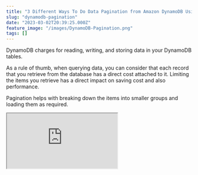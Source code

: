 ```yaml
---
title: "3 Different Ways To Do Data Pagination from Amazon DynamoDB Using .NET"
slug: "dynamodb-pagination"
date: "2023-03-02T20:39:25.000Z"
feature_image: "/images/DynamoDB-Pagination.png"
tags: []
---
```


DynamoDB charges for reading, writing, and storing data in your DynamoDB tables.

As a rule of thumb, when querying data, you can consider that each record that you retrieve from the database has a direct cost attached to it. Limiting the items you retrieve has a direct impact on saving cost and also performance.

Pagination helps with breaking down the items into smaller groups and loading them as required.

<iframe src="https://www.youtube.com/embed/IXz04U73MxA?feature=oembed" />

In this post, let’s learn how to implement pagination when querying and retrieving data from DynamoDB.

We will look at the code examples using .NET, but the concepts apply to other programming languages as well.

We will learn how to use the LastEvaluatedKey, ExclusiveStartKey, Limit, and ScanIndexForward properties to page data, when querying from DynamoDB.

Introduction to DynamoDB Pagination
-----------------------------------

Pagination, in general, is a process by which a large dataset is divided into smaller groups or chunks so that you can load them as required.

Most commonly, you would have come across this in UI where there is a list of items displayed, and it has Next and Previous buttons with also specific numbers so that you can jump to the appropriate page.

Now with DynamoDB, which is designed as a distributed system to store large amounts of data, tables, and data is stored in multiple partitions, very likely to be in multiple servers.

This means you cannot implement the typical page number style of pagination with DynamoDB (unless you are willing to incur significant cost and performance issues).

When using pagination over DynamoDB, it’s easier to have an infinite scroll or continuous scroll kind of paging data UI style. When using this style, as you scroll to the end of the list that is currently displayed, the next set of items is automatically loaded.

[

AWS DynamoDB For The .NET Developer: How To Easily Get Started

Learn how to get started with AWS DynamoDB with .NET Core by updating the default ASP NET Web API template to use DynamoDB as it’s data store. We will learn to do basic Creat, Read, Update and Delete operations from the API.

![](/images/logo-512x512.png)Rahul NathRahul Pulikkot Nath

![](/images/aws_dynamodb.jpg)

](__GHOST_URL__/blog/aws-dynamodb-net-core/)

When Does DynamoDB Start Paginating?
------------------------------------

A DynamoDB Query has a 1MB limit for the result set returned.

So if the query fetches data of more than 1MB, the results are paged. This means you will have to make multiple requests, to get all the data matching the query.

When using the `GetReaminingAsync` method in the .NET SDK, it automatically loops through and makes multiple requests to DynamoDB until the full result set is retrieved.

This default behavior works fine only until your database grows in size. Once you have a large number of items, these queries can be time-consuming and also costly. With time you will see a degradation in your application performance and an increase in DynamoDB costs.

With the Low-level APIs in .NET SDK, you can also be explicit on the number of items that you need to retrieve per query. This is done using the `Limit` property on the Query request.

The `Limit` property specifies the **maximum number** of items to limit when executing a query. However, if the 1MB limit reaches before the limit, DynamoDB returns just those items and will be lesser than the specified count.

Different Ways To Page Data from DynamoDB
-----------------------------------------

With the DynamoDB .NET SDK, there are different ways you can page data from the table.

However, with all the different methods, it uses the Partition and the Range Key combination to indicate the starting position to read the requested page data.

> If there are 100 items in a DynamoDB table, and if we have read till the 10th item, we need to specify the partition and range key for that 10th item in the subsequent request, and we can use that to retrieve the next set of records starting at that point.

So to achieve this and pass the next key back and forth from the UI to the API, let's define a new generic class `PagedResult` as below.

    public class PagedResult<T> where T: class
    {
        public List<T> Items { get; set; }
        public string NextPageKey { get; set; }
    }

The `PagedResult` class has two properties - one, a list of Items that are returned in the current query and the `NextPageKey` to use to retrieve the next set of items.

The value for the `NextPageKey` is based on the method we use to implement paging.

The `NextPageKey` can be used in subsequent Query requests to DynamoDB to explicitly set the start key from where it should fetch the results. The `ExclusiveStartKey` property is used for this on the Query requests.

<iframe src="https://www.youtube.com/embed/iv6OKueqBd4?feature=oembed" />

So let's get to see the different methods and the associated values of `NextPageKey`.

_The DynamoDB table that I use in this case is a table `WeatherForecast` with the Partition Key `City` and the Range Key as `Date`. It stores weather data for the given city on a date._

### ExclusiveStartKey Using LastEvaluatedKey

The DynamoDB Query response returns a property `LastEvaluatedKey` that contains the Partition and Range Key of the last read item. We can use this as is and serialize it to a `base64` string that can be returned to the caller.

The below code uses the `JsonSerializer` and the `Convert` class to convert the `LastEvalutedKey` to a base64 string.

    var nextPageKey = response.LastEvaluatedKey.Count == 0
        ? null
        : Convert.ToBase64String(JsonSerializer.SerializeToUtf8Bytes(
            response.LastEvaluatedKey,
            new JsonSerializerOptions()
            {
                DefaultIgnoreCondition = JsonIgnoreCondition.WhenWritingDefault
            }));
            
    return new PagedResult<WeatherForecast>()
    {
        Items = items,
        NextPageKey = nextPageKey
    };

**Note**: _We need to use the special `JsonSerializerOptions` to ensure that the DynamoDB types are serialized and deserialized as expected._

Before making a request to DynamoDB, we can check if a pageKey is passed to the API.If a pageKey exists, use that to set the `ExlusiveStartKey` property. We can convert it back from base64 and deserialize to `Dictionary<string,AttributeValue>` and set it as the `ExclusiveStartKey`.

    var exclusiveStartKey= string.IsNullOrEmpty(pageKey)
            ? null
            : JsonSerializer.Deserialize<Dictionary<string, AttributeValue>>(Convert.FromBase64String(pageKey));
            
        var queryRequest = new QueryRequest()
        {
            ...
            ExclusiveStartKey = exclusiveStartKey,
            Limit = 5,
        }

With the `ExclusiveStartKey` set, DynamoDB reads items only from that item and returns the next set of items. It fetches up to a maximum items as specified by the `Limit` property (5 in this case), or 1MB is reached.

As the calling application needs more data, it can call the API again with the new pageKey it's received as part of the latest request.

### ExclusiveStartKey Using Last Known Range Key

The `LastEvaluatedKey` is nothing but the Partition and Range key pair.

Since our API endpoint already knows the partition key it's querying against, all we need is the last read Range Key.

So instead of passing back and forth `LastEvaluatedKey` as a base64 string, we can pass the last read range key value and construct the `ExclusiveStartKey` ourselves.

To do this, I use the .NET SDKs Document model, which has helper methods to easily create `Dictionary<string,AttributeValue>` type.

    [HttpGet("city-paged")]
    public async Task<PagedResult<WeatherForecast>> GetPagedWeatherData(
    string cityName, DateTime? lastReadItem)
    {
        Dictionary<string,AttributeValue> startKey = null;
        if (lastReadItem != null)
        {
            var doc = new Document();
            doc[nameof(WeatherForecast.CityName)] = cityName;
            doc[nameof(WeatherForecast.Date)] = lastReadItem.Value.ToString(AWSSDKUtils.ISO8601DateFormat);
            startKey = doc.ToAttributeMap();
        }
        
        var queryRequest = new QueryRequest()
        {
            TableName = nameof(WeatherForecast),
            ExclusiveStartKey = startKey,
            KeyConditionExpression = "CityName = :cityName",
            ExpressionAttributeValues = new Dictionary<string, AttributeValue>()
            {
                {":cityName", new AttributeValue(cityName)},
            }
        };
        var response = await _dynamoDbClient.QueryAsync(queryRequest);
        var data = response.Items.Select(a =>
        {
            var doc = Document.FromAttributeMap(a);
            return _dynamoDbContext.FromDocument<WeatherForecast>(doc);
        });
        return new PagedResult<WeatherForecast>(data,  data.MaxBy(a => a.Date)?.Date.ToString(AWSSDKUtils.ISO8601DateFormat));
    }

In the above code, given the last read/known DateTime (Range Key), we construct the `ExclusiveStartKey` and pass that to the DynamoDB request.

Using this method, we can start requesting data from any arbitrary range key we need. So if I need data from the first of Feb 2023, I can start passing in that as the `lastReadItem` and get data from that date.

### KeyConditionExpression

When specifying the `ExclusiveStartKey`, all DynamoDB is doing is start reading from that key and evaluate the query results starting there.

The same can also be achieved by using `KeyConditionExpression` and specifying the condition on the Range Key.

The below code specifies the greater than condition on the Date property (Range Key) to read items that are greater than the specified date.

    [HttpGet("city-name-paged-range-key-condition")]
    public async Task<PagedResult<WeatherForecast>> GetAllForCityPagedWithKeyCondition(
        string cityName, DateTime? fromDateTime)
    {
        var queryRequest = new QueryRequest()
        {
            TableName = nameof(WeatherForecast),
            KeyConditionExpression = "CityName = :cityName and #date > :fromDateTime",
            Limit = 5,
            ExpressionAttributeNames = new Dictionary<string, string>()
            {
                {"#date", "Date"}
            },
            ExpressionAttributeValues = new Dictionary<string, AttributeValue>()
            {
                {":cityName", new AttributeValue(cityName)},
                {":fromDateTime", new AttributeValue(fromDateTime.Value.ToString(AWSSDKUtils.ISO8601DateFormat))},
            }
        };
        var response = await _dynamoDbClient.QueryAsync(queryRequest);
        var items = response.Items.Select(a =>
        {
            var doc = Document.FromAttributeMap(a);
            return _dynamoDbContext.FromDocument<WeatherForecast>(doc);
        }).ToList();
        var nextPageKey = !response.LastEvaluatedKey.Any()
            ? null
            : items.MaxBy(a => a.Date)?.Date.ToString(AWSSDKUtils.ISO8601DateFormat);
        return new PagedResult<WeatherForecast>()
        {
            Items = items,
            NextPageKey = nextPageKey
        };

In this case, since Date is a [reserved keyword](https://docs.aws.amazon.com/amazondynamodb/latest/developerguide/ReservedWords.html) in DynamoDB, so I use a placeholder property to specify the property name (_#date_). The actual property name is passed as part of the `ExpressionAttributeNames` property, which specifies a map for the placeholder property.

This also enables us to achieve the same effect as using `ExclusiveStartKey` and fetching only items that are after the last seen date.

### Paging Backwards Using ScanIndexForward

Until now, we were paging the data forwards in the table.

Similarly, we can also page the data backward using the `ScanIndexForward`property. By default, this property is set to `true`, which is why it pages the data forward.

To go backward in the results, we need to set `ScanIndexForward` as false.

![Based on the ScanIndexForward property, DynamoDB starts reading from the start of the items or from the end. This property is useful to page forward/backwards as required.](/images/image.png)

DynamoDB orders the sort key in ascending order.

With the `ScanIndexForward` set to true, it starts wit the lowest value and moves forward as it reads items. When the `ScanIndexForward` is set to false, it starts with the max value and goes backward as items are read.

You can include additional properties on your API or have different endpoints to page forward and backward the data.

With all the methods the caller of the API, passes in the starting point of the next item set to be read. Based on the application requirement, it can start from an empty value or a specific point (based on a known range key) and keeping passing in the last read items keys to fetch more data.

Make sure your APIs are only loading the required data and continues to do as your applications grows.